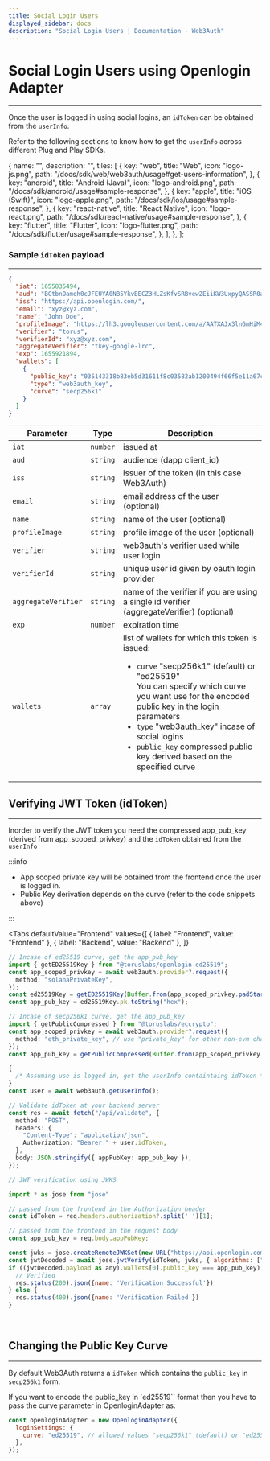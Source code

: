 ```yaml
---
title: Social Login Users
displayed_sidebar: docs
description: "Social Login Users | Documentation - Web3Auth"
---
```



# Social Login Users using Openlogin Adapter

---

Once the user is logged in using social logins, an `idToken` can be obtained from the `userInfo`.

Refer to the following sections to know how to get the `userInfo` across different Plug and Play SDKs.


  {
    name: "",
    description: "",
    tiles: [
      {
        key: "web",
        title: "Web",
        icon: "logo-js.png",
        path: "/docs/sdk/web/web3auth/usage#get-users-information",
      },
      {
        key: "android",
        title: "Android (Java)",
        icon: "logo-android.png",
        path: "/docs/sdk/android/usage#sample-response",
      },
      {
        key: "apple",
        title: "iOS (Swift)",
        icon: "logo-apple.png",
        path: "/docs/sdk/ios/usage#sample-response",
      },
      {
        key: "react-native",
        title: "React Native",
        icon: "logo-react.png",
        path: "/docs/sdk/react-native/usage#sample-response",
      },
      {
        key: "flutter",
        title: "Flutter",
        icon: "logo-flutter.png",
        path: "/docs/sdk/flutter/usage#sample-response",
      },
    ],
  },
];

<Tiles tileGroups={tileGroupsData} />

### Sample `idToken` payload

---

```json
{
  "iat": 1655835494,
  "aud": "BCtbnOamqh0cJFEUYA0NB5YkvBECZ3HLZsKfvSRBvew2EiiKW3UxpyQASSR0artjQkiUOCHeZ_ZeygXpYpxZjOs",
  "iss": "https://api.openlogin.com/",
  "email": "xyz@xyz.com",
  "name": "John Doe",
  "profileImage": "https://lh3.googleusercontent.com/a/AATXAJx3lnGmHiM4K97uLo9Rb0AxOceH-dQCBSRqGbck=s96-c",
  "verifier": "torus",
  "verifierId": "xyz@xyz.com",
  "aggregateVerifier": "tkey-google-lrc",
  "exp": 1655921894,
  "wallets": [
    {
      "public_key": "035143318b83eb5d31611f8c03582ab1200494f66f5e11a67c34f5581f48c1b70b",
      "type": "web3auth_key",
      "curve": "secp256k1"
    }
  ]
}
```

| Parameter           | Type     | Description                                                                                                                                                                                                                                                                                                                                                |
| ------------------- | -------- | ---------------------------------------------------------------------------------------------------------------------------------------------------------------------------------------------------------------------------------------------------------------------------------------------------------------------------------------------------------- |
| `iat`               | `number` | issued at                                                                                                                                                                                                                                                                                                                                                  |
| `aud`               | `string` | audience (dapp client_id)                                                                                                                                                                                                                                                                                                                                  |
| `iss`               | `string` | issuer of the token (in this case Web3Auth)                                                                                                                                                                                                                                                                                                                |
| `email`             | `string` | email address of the user (optional)                                                                                                                                                                                                                                                                                                                       |
| `name`              | `string` | name of the user (optional)                                                                                                                                                                                                                                                                                                                                |
| `profileImage`      | `string` | profile image of the user (optional)                                                                                                                                                                                                                                                                                                                       |
| `verifier`          | `string` | web3auth's verifier used while user login                                                                                                                                                                                                                                                                                                                  |
| `verifierId`        | `string` | unique user id given by oauth login provider                                                                                                                                                                                                                                                                                                               |
| `aggregateVerifier` | `string` | name of the verifier if you are using a single id verifier (aggregateVerifier) (optional)                                                                                                                                                                                                                                                                  |
| `exp`               | `number` | expiration time                                                                                                                                                                                                                                                                                                                                            |
| `wallets`           | `array`  | list of wallets for which this token is issued: <ul><li>`curve` "secp256k1" (default) or "ed25519" <br/> You can specify which curve you want use for the encoded public key in the login parameters<br/></li><li>`type` "web3auth_key" incase of social logins</li><li>`public_key` compressed public key derived based on the specified curve </li></ul> |

## Verifying JWT Token (idToken)

---

Inorder to verify the JWT token you need the compressed app_pub_key (derived from app_scoped_privkey) and the `idToken` obtained from the `userInfo`

:::info

- App scoped private key will be obtained from the frontend once the user is logged in.
- Public Key derivation depends on the curve (refer to the code snippets above)

:::

<Tabs
  defaultValue="Frontend"
  values={[
    { label: "Frontend", value: "Frontend" },
    { label: "Backend", value: "Backend" },
  ]}
>

<TabItem value="Frontend">

```typescript
// Incase of ed25519 curve, get the app_pub_key
import { getED25519Key } from "@toruslabs/openlogin-ed25519";
const app_scoped_privkey = await web3auth.provider?.request({
  method: "solanaPrivateKey",
});
const ed25519Key = getED25519Key(Buffer.from(app_scoped_privkey.padStart(64, "0"), "hex"));
const app_pub_key = ed25519Key.pk.toString("hex");

// Incase of secp256k1 curve, get the app_pub_key
import { getPublicCompressed } from "@toruslabs/eccrypto";
const app_scoped_privkey = await web3auth.provider?.request({
  method: "eth_private_key", // use "private_key" for other non-evm chains
});
const app_pub_key = getPublicCompressed(Buffer.from(app_scoped_privkey.padStart(64, "0"), "hex")).toString("hex");

{
  /* Assuming use is logged in, get the userInfo containtaing idToken */
}
const user = await web3auth.getUserInfo();

// Validate idToken at your backend server
const res = await fetch("/api/validate", {
  method: "POST",
  headers: {
    "Content-Type": "application/json",
    Authorization: "Bearer " + user.idToken,
  },
  body: JSON.stringify({ appPubKey: app_pub_key }),
});
```

</TabItem>

<TabItem value="Backend">

```javascript
// JWT verification using JWKS

import * as jose from "jose"

// passed from the frontend in the Authorization header
const idToken = req.headers.authorization?.split(' ')[1];

// passed from the frontend in the request body
const app_pub_key = req.body.appPubKey;

const jwks = jose.createRemoteJWKSet(new URL("https://api.openlogin.com/jwks"));
const jwtDecoded = await jose.jwtVerify(idToken, jwks, { algorithms: ["ES256"] });
if ((jwtDecoded.payload as any).wallets[0].public_key === app_pub_key) {
  // Verified
  res.status(200).json({name: 'Verification Successful'})
} else {
  res.status(400).json({name: 'Verification Failed'})
}
```

</TabItem>

</Tabs>

<br />

## Changing the Public Key Curve

---

By default Web3Auth returns a `idToken` which contains the `public_key` in `secp256k1` form.

If you want to encode the public_key in `ed25519`` format then you have to pass the curve parameter in OpenloginAdapter as:

```js
const openloginAdapter = new OpenloginAdapter({
  loginSettings: {
    curve: "ed25519", // allowed values "secp256k1" (default) or "ed25519"
  },
});
```

